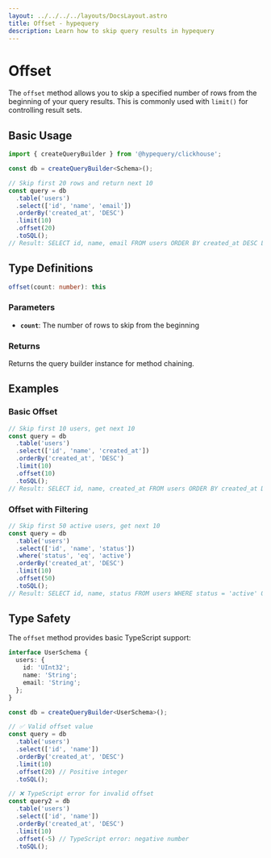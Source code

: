 ```yaml
---
layout: ../../../../layouts/DocsLayout.astro
title: Offset - hypequery
description: Learn how to skip query results in hypequery
---
```


# Offset

The `offset` method allows you to skip a specified number of rows from the beginning of your query results. This is commonly used with `limit()` for controlling result sets.

## Basic Usage

```typescript
import { createQueryBuilder } from '@hypequery/clickhouse';

const db = createQueryBuilder<Schema>();

// Skip first 20 rows and return next 10
const query = db
  .table('users')
  .select(['id', 'name', 'email'])
  .orderBy('created_at', 'DESC')
  .limit(10)
  .offset(20)
  .toSQL();
// Result: SELECT id, name, email FROM users ORDER BY created_at DESC LIMIT 10 OFFSET 20
```

## Type Definitions

```typescript
offset(count: number): this
```

### Parameters

- **`count`**: The number of rows to skip from the beginning

### Returns

Returns the query builder instance for method chaining.

## Examples

### Basic Offset

```typescript
// Skip first 10 users, get next 10
const query = db
  .table('users')
  .select(['id', 'name', 'created_at'])
  .orderBy('created_at', 'DESC')
  .limit(10)
  .offset(10)
  .toSQL();
// Result: SELECT id, name, created_at FROM users ORDER BY created_at DESC LIMIT 10 OFFSET 10
```

### Offset with Filtering

```typescript
// Skip first 50 active users, get next 10
const query = db
  .table('users')
  .select(['id', 'name', 'status'])
  .where('status', 'eq', 'active')
  .orderBy('created_at', 'DESC')
  .limit(10)
  .offset(50)
  .toSQL();
// Result: SELECT id, name, status FROM users WHERE status = 'active' ORDER BY created_at DESC LIMIT 10 OFFSET 50
```

## Type Safety

The `offset` method provides basic TypeScript support:

```typescript
interface UserSchema {
  users: {
    id: 'UInt32';
    name: 'String';
    email: 'String';
  };
}

const db = createQueryBuilder<UserSchema>();

// ✅ Valid offset value
const query = db
  .table('users')
  .select(['id', 'name'])
  .orderBy('created_at', 'DESC')
  .limit(10)
  .offset(20) // Positive integer
  .toSQL();

// ❌ TypeScript error for invalid offset
const query2 = db
  .table('users')
  .select(['id', 'name'])
  .orderBy('created_at', 'DESC')
  .limit(10)
  .offset(-5) // TypeScript error: negative number
  .toSQL();
``` 